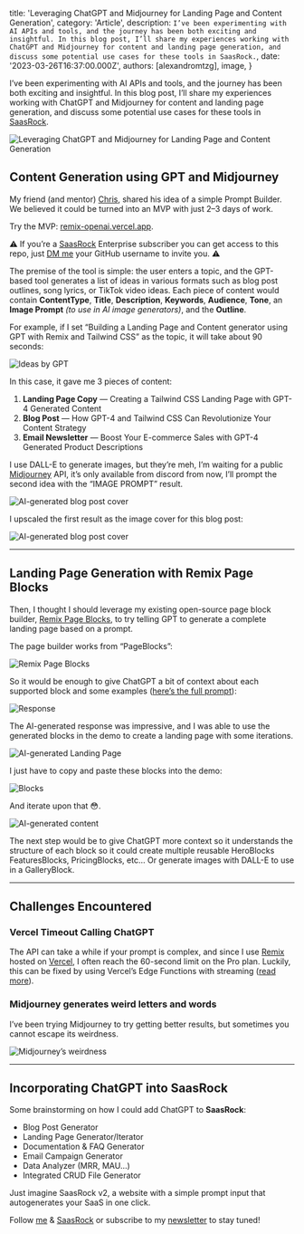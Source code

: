 
  title: 'Leveraging ChatGPT and Midjourney for Landing Page and Content Generation',
  category: 'Article',
  description: `I’ve been experimenting with AI APIs and tools, and the journey has been both exciting and insightful. In this blog post, I’ll share my experiences working with ChatGPT and Midjourney for content and landing page generation, and discuss some potential use cases for these tools in SaasRock.`,
  date: '2023-03-26T16:37:00.000Z',
  authors: [alexandromtzg],
  image,
}

I’ve been experimenting with AI APIs and tools, and the journey has been both exciting and insightful. In this blog post, I’ll share my experiences working with ChatGPT and Midjourney for content and landing page generation, and discuss some potential use cases for these tools in [SaasRock](https://saasrock.com/?ref=alexandro.dev&utm_content=leveraging-chatgpt).

<img
  src={image}
  class="shadow-2xl border border-gray-100 rounded-lg"
  alt="Leveraging ChatGPT and Midjourney for Landing Page and Content Generation"
  className="w-full"
/>

<!--more-->

## Content Generation using GPT and Midjourney

My friend (and mentor) [Chris](https://twitter.com/ckluis), shared his idea of a simple Prompt Builder. We believed it could be turned into an MVP with just 2–3 days of work.

Try the MVP: [remix-openai.vercel.app](https://remix-openai.vercel.app).

⚠️ If you’re a [SaasRock](https://saasrock.com/) Enterprise subscriber you can get access to this repo, just [DM me](https://discord.gg/KMkjU2BFn9) your GitHub username to invite you. ⚠️

The premise of the tool is simple: the user enters a topic, and the GPT-based tool generates a list of ideas in various formats such as blog post outlines, song lyrics, or TikTok video ideas. Each piece of content would contain **ContentType**, **Title**, **Description**, **Keywords**, **Audience**, **Tone**, an **Image Prompt** _(to use in AI image generators)_, and the **Outline**.

For example, if I set “Building a Landing Page and Content generator using GPT with Remix and Tailwind CSS” as the topic, it will take about 90 seconds:

![Ideas by GPT](https://miro.medium.com/v2/resize:fit:720/format:webp/1*du6mHejKWCy91eZuP-iC9A.png)

In this case, it gave me 3 pieces of content:

1. **Landing Page Copy** — Creating a Tailwind CSS Landing Page with GPT-4 Generated Content
2. **Blog Post** — How GPT-4 and Tailwind CSS Can Revolutionize Your Content Strategy
3. **Email Newsletter** — Boost Your E-commerce Sales with GPT-4 Generated Product Descriptions

I use DALL-E to generate images, but they’re meh, I’m waiting for a public [Midjourney](https://midjourney.com/) API, it’s only available from discord from now, I’ll prompt the second idea with the “IMAGE PROMPT” result.

![AI-generated blog post cover](https://miro.medium.com/v2/resize:fit:720/format:webp/1*0jqsKDgvdpijErv-RUXIMw.png)

I upscaled the first result as the image cover for this blog post:

![AI-generated blog post cover](https://miro.medium.com/v2/resize:fit:720/format:webp/1*Iv5AN_oroaLCVuKcM2TcoQ.png)

---

## Landing Page Generation with Remix Page Blocks

Then, I thought I should leverage my existing open-source page block builder, [Remix Page Blocks](https://remix-page-blocks.vercel.app/), to try telling GPT to generate a complete landing page based on a prompt.

The page builder works from “PageBlocks”:

![Remix Page Blocks](https://miro.medium.com/v2/resize:fit:720/format:webp/1*Mx4G8tyoUm6pv5tiakfT6g.png)

So it would be enough to give ChatGPT a bit of context about each supported block and some examples ([here’s the full prompt](https://gist.github.com/AlexandroMtzG/dd66e7e53f88663722bab24dbc17b4b8)):

![Response](https://miro.medium.com/v2/resize:fit:720/format:webp/1*SokoiWRuqmyn9diYzviSVg.png)

The AI-generated response was impressive, and I was able to use the generated blocks in the demo to create a landing page with some iterations.

![AI-generated Landing Page](https://miro.medium.com/v2/resize:fit:720/format:webp/1*cAhd_KKMx4zQBSh8UVX3KA.png)

I just have to copy and paste these blocks into the demo:

![Blocks](https://miro.medium.com/v2/resize:fit:720/format:webp/1*wtqewcRVUy0PEmEI9MNvog.png)

And iterate upon that 😳.

![AI-generated content](https://miro.medium.com/v2/resize:fit:720/format:webp/1*b3rMzIhJs69h0Ca2kuBcnQ.png)

The next step would be to give ChatGPT more context so it understands the structure of each block so it could create multiple reusable HeroBlocks FeaturesBlocks, PricingBlocks, etc… Or generate images with DALL-E to use in a GalleryBlock.

---

## Challenges Encountered

### Vercel Timeout Calling ChatGPT

The API can take a while if your prompt is complex, and since I use [Remix](https://remix.run/) hosted on [Vercel](https://vercel.com/), I often reach the 60-second limit on the Pro plan. Luckily, this can be fixed by using Vercel’s Edge Functions with streaming ([read more](https://vercel.com/blog/gpt-3-app-next-js-vercel-edge-functions)).

### Midjourney generates weird letters and words

I’ve been trying Midjourney to try getting better results, but sometimes you cannot escape its weirdness.

![Midjourney’s weirdness](https://miro.medium.com/v2/resize:fit:640/format:webp/1*fuMILaTMiKIVc1ukZOQw3w.png)

---

## Incorporating ChatGPT into SaasRock

Some brainstorming on how I could add ChatGPT to **SaasRock**:

- Blog Post Generator
- Landing Page Generator/Iterator
- Documentation & FAQ Generator
- Email Campaign Generator
- Data Analyzer (MRR, MAU…)
- Integrated CRUD File Generator

Just imagine SaasRock v2, a website with a simple prompt input that autogenerates your SaaS in one click.

Follow [me](https://twitter.com/AlexandroMtzG) & [SaasRock](https://twitter.com/saas_rock) or subscribe to my [newsletter](https://saasrock.com/newsletter?ref=alexandro.dev&utm_content=leveraging-chatgpt) to stay tuned!
